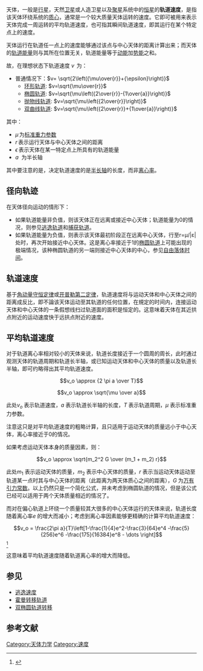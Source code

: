 {{noteTA
|G1=Physics
}}
天体，一般是[[行星|行星]]，天然[[卫星|卫星]]或人造卫星以及[[聚星|聚星]]系统中的[[恒星|恒星]]的'''轨道速度'''，是指该天体环绕系统的[[质心|质心]]，通常是一个较大质量天体运转的速度。它即可被用来表示天体完成一周运转的平均轨道速度，也可指其瞬间轨道速度，即其运行在某个特定点上的速度。

天体运行在轨道任一点上的速度能够通过该点与中心天体的距离计算出来；而天体的[[轨道能量|轨道能量]]则与其所在位置无关，轨道能量等于[[动能|动能]]加[[势能|势能]]之和。

故，在理想状态下轨道速度 <math>v\,</math> 为：

*普通情况下：<math>v=
\sqrt{2\left({\mu\over{r}}+{\epsilon}\right)}
</math>
**[[环形轨道|环形轨道]]: <math>v=\sqrt{\mu\over{r}}</math>
**[[椭圆轨道|椭圆轨道]]: <math>v=\sqrt{\mu\left({2\over{r}}-{1\over{a}}\right)}</math>
**[[抛物线轨道|抛物线轨道]]: <math>v=\sqrt{\mu\left({2\over{r}}\right)}</math>
**[[双曲线轨道|双曲线轨道]]: <math>v=\sqrt{\mu\left({2\over{r}}+{1\over{a}}\right)}</math>

其中：
*<math>\mu\,</math>为[[标准重力参数|标准重力参数]]
*<math>r\,</math>表示运行天体与中心天体之间的距离
*<math>\epsilon\,</math>表示天体在某一特定点上所具有的轨道能量  
*<math>a\,\!</math> 为半长轴
其中要注意的是，决定轨道速度的是[[半长轴|半长轴]]的长度，而非[[离心率|离心率]]。

==径向轨迹==
在天体径向运动的情形下：
*如果轨道能量非负值，则该天体正在远离或接近中心天体；轨道能量为0的情况，则参见[[逃逸轨道|逃逸轨道]]和[[捕获轨道|捕获轨道]]。
*如果轨道能量为负值，则表示该天体最初阶段正在远离中心天体，行至r=μ/|ε|处时，再次开始接近中心天体。这是离心率接近于1的[[椭圆轨道|椭圆轨道]]上可能出现的极端情况，该种椭圆轨道的另一端则接近中心天体的中心，参见[[自由落体时间|自由落体时间]]。

==轨道速度==
基于[[角动量守恒定律|角动量守恒定律]]或[[开普勒第二定律|开普勒第二定律]]，轨道速度将与运动天体和中心天体之间的距离成反比，即不論该天体运动至其轨道的任何位置，在規定的时间内，连接运动天体和中心天体的一条假想线扫过轨道面的面积是恒定的。这意味着天体在其近拱点附近的运动速度快于远拱点附近的速度。

==平均轨道速度==
对于轨道离心率相对较小的天体来说，轨道长度接近于一个圆周的周长，此时通过观测天体的轨道周期和轨道长半轴，或已知运动天体和中心天体的质量以及轨道长半轴，即可约略得出其平均轨道速度。

:<math>v_o \approx {2 \pi a \over T}</math>

:<math>v_o \approx \sqrt{\mu \over a}</math>

此处<math>v_o\,\!</math>表示轨道速度，<math>a\,\!</math>表示轨道长半轴的长度，<math>T\,\!</math>表示轨道周期，<math>\mu\,\!</math>表示标准重力参数。

注意这只是对平均轨道速度的粗略计算，且只适用于运动天体的质量远小于中心天体，离心率接近于0的情况。

如果考虑运动天体本身的质量因素，则：

:<math>v_o \approx \sqrt{m_2^2 G \over (m_1 + m_2) r}</math>

此处<math>m_1\,\!</math>表示运动天体的质量，<math>m_2\,\!</math>表示中心天体的质量，<math>r\,\!</math>表示当运动天体运动至轨道某一点时其与中心天体的距离（此距离为两天体质心之间的距离），<math>G\,\!</math>为[[万有引力常数|万有引力常数]]。以上仍然只是一个简化公式，并未考虑到椭圆轨道的情况，但是该公式已经可以适用于两个天体质量相近的情况了。

而对在偏心轨道上环绕一个质量较其大很多的中心天体运行的天体来说，轨道长度随着离心率<math>e\,\!</math>的增大而减小；考虑到离心率因素能够更精确的计算平均轨道速度：

:<math> v_o = \frac{2\pi a}{T}\left[1-\frac{1}{4}e^2-\frac{3}{64}e^4 -\frac{5}{256}e^6 -\frac{175}{16384}e^8 - \dots \right] </math><ref>{{cite book 
 | author=H. St̀eocker, J. Harris | year=1998
 | title=Handbook of Mathematics and Computational Science 
 | url=https://archive.org/details/handbookofmathem00harr | pages=[https://archive.org/details/handbookofmathem00harr/page/386 386] | publisher=Springer
 | isbn=0387947469 }}</ref>

这意味着平均轨道速度随着轨道离心率的增大而降低。

==参见==
*[[逃逸速度|逃逸速度]]
*[[霍曼转移轨道|霍曼转移轨道]]
*[[双椭圆轨道转移|双椭圆轨道转移]]

==参考文献==
{{References|2}}

{{軌道|state=uncollapsed}}

[[Category:天体力学|Category:天体力学]]
[[Category:速度|Category:速度]]